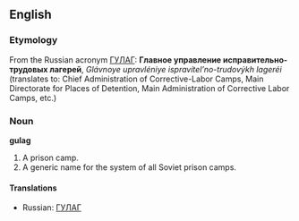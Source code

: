 ==English==
===Etymology===
From the Russian acronym [[ГУЛАГ]]: '''Главное управление исправительно-трудовых лагерей''', ''Glávnoye upravléniye ispravítel’no-trudovýkh lageréi'' (translates to: Chief Administration of Corrective-Labor Camps, Main Directorate for Places of Detention, Main Administration of Corrective Labor Camps, etc.)

===Noun===
'''gulag'''

#A prison camp.
#A generic name for the system of all Soviet prison camps.

====Translations====
*Russian: [[ГУЛАГ]]<!-- is there now a non-acronym, generic form in russian? -->